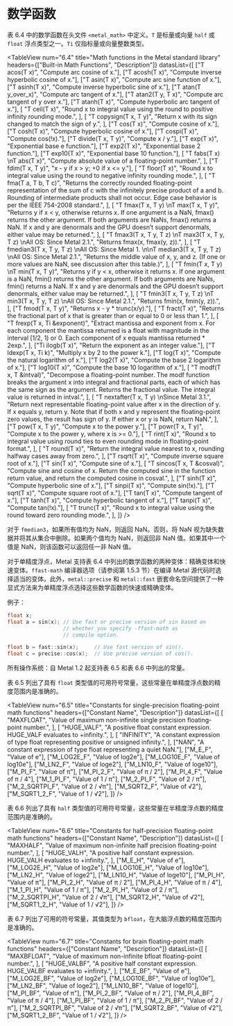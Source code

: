 # 数学函数

<OrigninalPDF title="6.5 Math Functions" />

表 6.4 中的数学函数在头文件 `<metal_math>` 中定义。`T` 是标量或向量 `half` 或 `float` 浮点类型之一。`Ti` 仅指标量或向量整数类型。

<TableView
  num="6.4"
  title="Math functions in the Metal standard library"
  headers={["Built-in Math Functions", "Description"]}
  datasList={[
    ["T acos(T x)", "Compute arc cosine of x."],
    ["T acosh(T x)", "Compute inverse hyperbolic cosine of x."],
    ["T asin(T x)", "Compute arc sine function of x."],
    ["T asinh(T x)", "Compute inverse hyperbolic sine of x."],
    ["T atan(T y_over_x)", "Compute arc tangent of x."],
    ["T atan2(T y, T x)", "Compute arc tangent of y over x."],
    ["T atanh(T x)", "Compute hyperbolic arc tangent of x."],
    [
      "T ceil(T x)",
      "Round x to integral value using the round to positive infinity rounding mode.",
    ],
    [
      "T copysign(T x, T y)",
      "Return x with its sign changed to match the sign of y.",
    ],
    ["T cos(T x)", "Compute cosine of x."],
    ["T cosh(T x)", "Compute hyperbolic cosine of x."],
    ["T cospi(T x)", "Compute cos(!x)."],
    ["T divide(T x, T y)", "Compute x / y."],
    ["T exp(T x)", "Exponential base e function."],
    ["T exp2(T x)", "Exponential base 2 function."],
    ["T exp10(T x)", "Exponential base 10 function."],
    [
      "T fabs(T x) \nT abs(T x)",
      "Compute absolute value of a floating-point number.",
    ],
    ["T fdim(T x, T y)", "x - y if x > y; +0 if x <= y."],
    [
      "T floor(T x)",
      "Round x to integral value using the round to negative infinity rounding mode.",
    ],
    [
      "T fma(T a, T b, T c)",
      "Returns the correctly rounded floating-point representation of the sum of c with the infinitely precise product of a and b. Rounding of intermediate products shall not occur. Edge case behavior is per the IEEE 754-2008 standard.",
    ],
    [
      "T fmax(T x, T y) \nT max(T x, T y)",
      "Returns y if x < y, otherwise returns x. If one argument is a NaN, fmax() returns the other argument. If both arguments are NaNs, fmax() returns a NaN. If x and y are denormals and the GPU doesn’t support denormals, either value may be returned.",
    ],
    [
      "T fmax3(T x, T y, T z) \nT max3(T x, T y, T z) \nAll OS: Since Metal 2.1.",
      "Returns fmax(x, fmax(y, z)).",
    ],
    [
      "T fmedian3(T x, T y, T z) \nAll OS: Since Metal 1. \n\nT median3(T x, T y, T z) \nAll OS: Since Metal 2.1.",
      "Returns the middle value of x, y, and z. (If one or more values are NaN, see discussion after this table.)",
    ],
    [
      "T fmin(T x, T y) \nT min(T x, T y)",
      "Returns y if y < x, otherwise it returns x. If one argument is a NaN, fmin() returns the other argument. If both arguments are NaNs, fmin() returns a NaN. If x and y are denormals and the GPU doesn’t support denormals, either value may be returned.",
    ],
    [
      "T fmin3(T x, T y, T z) \nT min3(T x, T y, T z) \nAll OS: Since Metal 2.1.",
      "Returns fmin(x, fmin(y, z)).",
    ],
    ["T fmod(T x, T y)", "Returns x - y * trunc(x/y)."],
    [
      "T fract(T x)",
      "Returns the fractional part of x that is greater than or equal to 0 or less than 1.",
    ],
    [
      "T frexp(T x, Ti &exponent)",
      "Extract mantissa and exponent from x. For each component the mantissa returned is a float with magnitude in the interval [1/2, 1) or 0. Each component of x equals mantissa returned * 2exp.",
    ],
    ["Ti ilogb(T x)", "Return the exponent as an integer value."],
    ["T ldexp(T x, Ti k)", "Multiply x by 2 to the power k."],
    ["T log(T x)", "Compute the natural logarithm of x."],
    ["T log2(T x)", "Compute the base 2 logarithm of x."],
    ["T log10(T x)", "Compute the base 10 logarithm of x."],
    [
      "T modf(T x, T &intval)",
      "Decompose a floating-point number. The modf function breaks the argument x into integral and fractional parts, each of which has the same sign as the argument. Returns the fractional value. The integral value is returned in intval.",
    ],
    [
      "T nextafter(T x, T y) \nSince Metal 3.1.",
      "Return next representable floating-point value after x in the direction of y. If x equals y, return y. Note that if both x and y represent the floating-point zero values, the result has sign of y. If either x or y is NaN, return NaN.",
    ],
    ["T pow(T x, T y)", "Compute x to the power y."],
    ["T powr(T x, T y)", "Compute x to the power y, where x is >= 0."],
    [
      "T rint(T x)",
      "Round x to integral value using round ties to even rounding mode in floating-point format.",
    ],
    [
      "T round(T x)",
      "Return the integral value nearest to x, rounding halfway cases away from zero.",
    ],
    ["T rsqrt(T x)", "Compute inverse square root of x."],
    ["T sin(T x)", "Compute sine of x."],
    [
      "T sincos(T x, T &cosval)",
      "Compute sine and cosine of x. Return the computed sine in the function return value, and return the computed cosine in cosval.",
    ],
    ["T sinh(T x)", "Compute hyperbolic sine of x."],
    ["T sinpi(T x)", "Compute sin(!x)."],
    ["T sqrt(T x)", "Compute square root of x."],
    ["T tan(T x)", "Compute tangent of x."],
    ["T tanh(T x)", "Compute hyperbolic tangent of x."],
    ["T tanpi(T x)", "Compute tan(!x)."],
    [
      "T trunc(T x)",
      "Round x to integral value using the round toward zero rounding mode.",
    ],
  ]}
/>

对于 `fmedian3`，如果所有值均为 NaN，则返回 NaN。否则，将 NaN 视为缺失数据并将其从集合中删除。如果两个值均为 NaN，则返回非 NaN 值。如果其中一个值是 NaN，则该函数可以返回任一非 NaN 值。

对于单精度浮点，Metal 支持表 6.4 中列出的数学函数的两种变体：精确变体和快速变体。`ffast-math` 编译器选项（请参阅第 1.5.3 节）在编译 Metal 源代码时选择适当的变体。此外，`metal::precise` 和 `metal::fast` 嵌套命名空间提供了一种显式方法来为单精度浮点选择这些数学函数的快速或精确变体。

例子：

```cpp
float x;
float a = sin(x); // Use fast or precise version of sin based on
                  // whether you specify -ffast-math as
                  // compile option.

float b = fast::sin(x);     // Use fast version of sin().
float c = precise::cos(x);  // Use precise version of cos().
```

所有操作系统：自 Metal 1.2 起支持表 6.5 和表 6.6 中列出的常量。

表 6.5 列出了具有 `float` 类型值的可用符号常量，这些常量在单精度浮点数的精度范围内是准确的。

<TableView
  num="6.5"
  title="Constants for single-precision floating-point math functions"
  headers={["Constant Name", "Description"]}
  datasList={[
    [
      "MAXFLOAT",
      "Value of maximum non-infinite single precision floating-point number.",
    ],
    [
      "HUGE_VALF",
      "A positive float constant expression. HUGE_VALF evaluates to +infinity.",
    ],
    [
      "INFINITY",
      "A constant expression of type float representing positive or unsigned infinity.",
    ],
    ["NAN", "A constant expression of type float representing a quiet NaN."],
    ["M_E_F", "Value of e"],
    ["M_LOG2E_F", "Value of log2e"],
    ["M_LOG10E_F", "Value of log10e"],
    ["M_LN2_F", "Value of loge2"],
    ["M_LN10_F", "Value of loge10"],
    ["M_PI_F", "Value of π"],
    ["M_PI_2_F", "Value of π / 2"],
    ["M_PI_4_F", "Value of π / 4"],
    ["M_1_PI_F", "Value of 1 / π"],
    ["M_2_PI_F", "Value of 2 / π"],
    ["M_2_SQRTPI_F", "Value of 2 / √π"],
    ["M_SQRT2_F", "Value of √2"],
    ["M_SQRT1_2_F", "Value of 1 / √2"],
  ]}
/>

表 6.6 列出了具有 `half` 类型值的可用符号常量，这些常量在半精度浮点数的精度范围内是准确的。

<TableView
  num="6.6"
  title="Constants for half-precision floating-point math functions"
  headers={["Constant Name", "Description"]}
  datasList={[
    [
      "MAXHALF",
      "Value of maximum non-infinite half precision floating-point number.",
    ],
    [
      "HUGE_VALH",
      "A positive half constant expression. HUGE_VALH evaluates to +infinity.",
    ],
    ["M_E_H", "Value of e"],
    ["M_LOG2E_H", "Value of log2e"],
    ["M_LOG10E_H", "Value of log10e"],
    ["M_LN2_H", "Value of loge2"],
    ["M_LN10_H", "Value of loge10"],
    ["M_PI_H", "Value of π"],
    ["M_PI_2_H", "Value of π / 2"],
    ["M_PI_4_H", "Value of π / 4"],
    ["M_1_PI_H", "Value of 1 / π"],
    ["M_2_PI_H", "Value of 2 / π"],
    ["M_2_SQRTPI_H", "Value of 2 / √π"],
    ["M_SQRT2_H", "Value of √2"],
    ["M_SQRT1_2_H", "Value of 1 / √2"],
  ]}
/>

表 6.7 列出了可用的符号常量，其值类型为 `bfloat`，在大脑浮点数的精度范围内是准确的。

<TableView
  num="6.7"
  title="Constants for brain floating-point math functions"
  headers={["Constant Name", "Description"]}
  datasList={[
    [
      "MAXBFLOAT",
      "Value of maximum non-infinite bfloat floating-point number.",
    ],
    [
      "HUGE_VALBF",
      "A positive half constant expression. HUGE_VALBF evaluates to +infinity.",
    ],
    ["M_E_BF", "Value of e"],
    ["M_LOG2E_BF", "Value of log2e"],
    ["M_LOG10E_BF", "Value of log10e"],
    ["M_LN2_BF", "Value of loge2"],
    ["M_LN10_BF", "Value of loge10"],
    ["M_PI_BF", "Value of π"],
    ["M_PI_2_BF", "Value of π / 2"],
    ["M_PI_4_BF", "Value of π / 4"],
    ["M_1_PI_BF", "Value of 1 / π"],
    ["M_2_PI_BF", "Value of 2 / π"],
    ["M_2_SQRTPI_BF", "Value of 2 / √π"],
    ["M_SQRT2_BF", "Value of √2"],
    ["M_SQRT1_2_BF", "Value of 1 / √2"],
  ]}
/>

